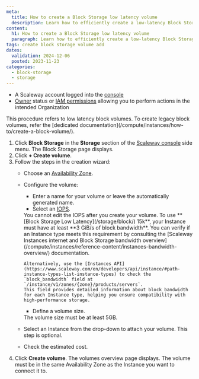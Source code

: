 ```yaml
---
meta:
  title: How to create a Block Storage low latency volume
  description: Learn how to efficiently create a low-latency Block Storage volume with our detailed step-by-step guide. Enhance your storage performance seamlessly.
content:
  h1: How to create a Block Storage low latency volume
  paragraph: Learn how to efficiently create a low-latency Block Storage volume with our detailed step-by-step guide. Enhance your storage performance seamlessly.
tags: create block storage volume add
dates:
  validation: 2024-12-06
  posted: 2023-11-23
categories:
  - block-storage
  - storage
---
```


<Macro id="requirements" />

- A Scaleway account logged into the [console](https://console.scaleway.com)
- [Owner](/identity-and-access-management/iam/concepts/#owner) status or [IAM permissions](/identity-and-access-management/iam/concepts/#permission) allowing you to perform actions in the intended Organization

<Message type="important">
  This procedure refers to low latency block volumes. To create legacy block volumes, refer the [dedicated documentation](/compute/instances/how-to/create-a-block-volume/).
</Message>

1. Click **Block Storage** in the **Storage** section of the [Scaleway console](https://console.scaleway.com) side menu. The Block Storage page displays.
2. Click **+ Create volume**.
3. Follow the steps in the creation wizard:
    - Choose an [Availability Zone](/compute/instances/concepts/#availability-zone).
    - Configure the volume:
        - Enter a name for your volume or leave the automatically generated name.
        - Select an [IOPS](/storage/block/concepts/#iops).
        <Message type="important">
          You cannot edit the IOPS after you create your volume.
        </Message>
        <Message type="note">
          To use **[Block Storage Low Latency](/storage/block/) 15k**, your Instance must have at least **3 GiB/s of block bandwidth**.
          You can verify if an Instance type meets this requirement by consulting the [Scaleway Instances internet and Block Storage bandwidth overview](/compute/instances/reference-content/instances-bandwidth-overview/) documentation.  

          Alternatively, use the [Instances API](https://www.scaleway.com/en/developers/api/instance/#path-instance-types-list-instance-types) to check the `block_bandwidth` field at `/instance/v1/zones/{zone}/products/servers`.  
          This field provides detailed information about block bandwidth for each Instance type, helping you ensure compatibility with high-performance storage.
        </Message>

        - Define a volume size.
        <Message type="important">
          The volume size must be at least 5GB.
        </Message>
    - Select an Instance from the drop-down to attach your volume. This step is optional.
    - Check the estimated cost.
4. Click **Create volume**. The volumes overview page displays.
    <Message type="important">
      The volume must be in the same Availability Zone as the Instance you want to connect it to.
    </Message>



